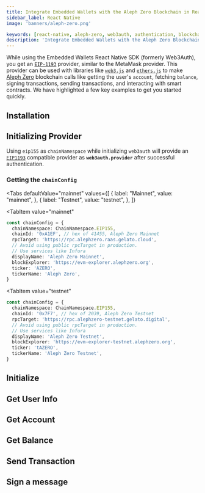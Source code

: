 ```yaml
---
title: Integrate Embedded Wallets with the Aleph Zero Blockchain in React Native
sidebar_label: React Native
image: 'banners/aleph-zero.png'

keywords: [react-native, aleph-zero, web3auth, authentication, blockchain]
description: 'Integrate Embedded Wallets with the Aleph Zero Blockchain in React Native | Embedded Wallets'
---
```



<SEO
  title="Integrate Embedded Wallets with the Aleph Zero Blockchain in React Native"
  description="Integrate Embedded Wallets with the Aleph Zero Blockchain in React Native | Embedded Wallets"
  image="https://web3auth.io/docs/banners/aleph-zero.png"
  slug="/embedded-wallets/connect-blockchain/evm/aleph-zero/react-native"
/>

While using the Embedded Wallets React Native SDK (formerly Web3Auth), you get an [`EIP-1193`](https://eips.ethereum.org/EIPS/eip-1193) provider, similar to the MetaMask provider. This provider can be used with libraries like [`web3.js`](https://web3js.readthedocs.io/en/v1.2.8/getting-started.html) and [`ethers.js`](https://docs.ethers.io/v5/getting-started/) to make [Aleph Zero](https://alephzero.org) blockchain calls like getting the user's `account`, fetching `balance`, signing transactions, sending transactions, and interacting with smart contracts. We have highlighted a few key examples to get you started quickly.

## Installation

<InstallationSnippet />

## Initializing Provider

Using `eip155` as `chainNamespace` while initializing `web3auth` will provide an [`EIP1193`](https://eips.ethereum.org/EIPS/eip-1193) compatible provider as **`web3auth.provider`** after successful authentication.

### Getting the `chainConfig`

<Tabs
 defaultValue="mainnet"
  values={[
    { label: "Mainnet", value: "mainnet", },
    { label: "Testnet", value: "testnet", },
  ]}
>
<TabItem
  value="mainnet"
>

```typescript
const chainConfig = {
  chainNamespace: ChainNamespace.EIP155,
  chainId: '0xA1EF', // hex of 41455, Aleph Zero Mainnet
  rpcTarget: 'https://rpc.alephzero.raas.gelato.cloud',
  // Avoid using public rpcTarget in production.
  // Use services like Infura
  displayName: 'Aleph Zero Mainnet',
  blockExplorer: 'https://evm-explorer.alephzero.org',
  ticker: 'AZERO',
  tickerName: 'Aleph Zero',
}
```

</TabItem>

<TabItem
  value="testnet"
>

```typescript
const chainConfig = {
  chainNamespace: ChainNamespace.EIP155,
  chainId: '0x7F7', // hex of 2039, Aleph Zero Testnet
  rpcTarget: 'https://rpc.alephzero-testnet.gelato.digital',
  // Avoid using public rpcTarget in production.
  // Use services like Infura
  displayName: 'Aleph Zero Testnet',
  blockExplorer: 'https://evm-explorer-testnet.alephzero.org',
  ticker: 'tAZERO',
  tickerName: 'Aleph Zero Testnet',
}
```

</TabItem>
</Tabs>

## Initialize

<InitialisationSnippet />

## Get User Info

<UserInfoSnippet />

## Get Account

<GetAccountSnippet />

## Get Balance

<GetBalanceSnippet />

## Send Transaction

<SendTransactionSnippet />

## Sign a message

<SignMessageSnippet />
